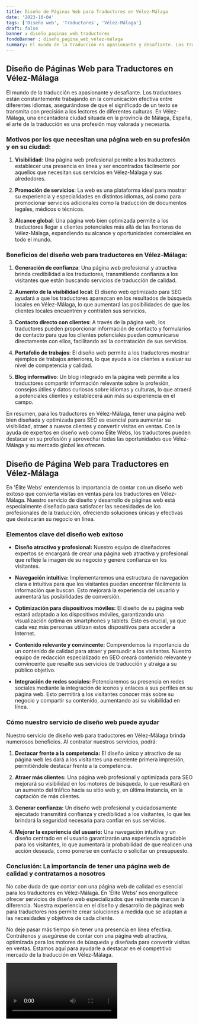 ```yaml
---
title: Diseño de Páginas Web para Traductores en Vélez-Málaga
date: '2023-10-04'
tags: ['Diseño web', 'Traductores', 'Vélez-Málaga']
draft: false
banner : diseño_paginas_web_traductores
fondoBanner : diseño_pagina_web_vélez-málaga
summary: El mundo de la traducción es apasionante y desafiante. Los traductores están constantemente trabajando en la comunicación efectiva entre diferentes idiomas, asegurándose de que el significado de un texto se transmita con precisión a los lectores de diferentes culturas. En VélezMálaga, una encantadora ciudad situada en la provincia de Málaga, España, el arte de la traducción es una profesión muy valorada y necesaria.
---
```


## Diseño de Páginas Web para Traductores en Vélez-Málaga

El mundo de la traducción es apasionante y desafiante. Los traductores están constantemente trabajando en la comunicación efectiva entre diferentes idiomas, asegurándose de que el significado de un texto se transmita con precisión a los lectores de diferentes culturas. En Vélez-Málaga, una encantadora ciudad situada en la provincia de Málaga, España, el arte de la traducción es una profesión muy valorada y necesaria.

### Motivos por los que necesitan una página web en su profesión y en su ciudad:

1. **Visibilidad**: Una página web profesional permite a los traductores establecer una presencia en línea y ser encontrados fácilmente por aquellos que necesitan sus servicios en Vélez-Málaga y sus alrededores.

2. **Promoción de servicios**: La web es una plataforma ideal para mostrar su experiencia y especialidades en distintos idiomas, así como para promocionar servicios adicionales como la traducción de documentos legales, médicos o técnicos.

3. **Alcance global**: Una página web bien optimizada permite a los traductores llegar a clientes potenciales más allá de las fronteras de Vélez-Málaga, expandiendo su alcance y oportunidades comerciales en todo el mundo.

### Beneficios del diseño web para traductores en Vélez-Málaga:

1. **Generación de confianza**: Una página web profesional y atractiva brinda credibilidad a los traductores, transmitiendo confianza a los visitantes que están buscando servicios de traducción de calidad.

2. **Aumento de la visibilidad local**: El diseño web optimizado para SEO ayudará a que los traductores aparezcan en los resultados de búsqueda locales en Vélez-Málaga, lo que aumentará las posibilidades de que los clientes locales encuentren y contraten sus servicios.

3. **Contacto directo con clientes**: A través de la página web, los traductores pueden proporcionar información de contacto y formularios de contacto para que los clientes potenciales puedan comunicarse directamente con ellos, facilitando así la contratación de sus servicios.

4. **Portafolio de trabajos**: El diseño web permite a los traductores mostrar ejemplos de trabajos anteriores, lo que ayuda a los clientes a evaluar su nivel de competencia y calidad.

5. **Blog informativo**: Un blog integrado en la página web permite a los traductores compartir información relevante sobre la profesión, consejos útiles y datos curiosos sobre idiomas y culturas, lo que atraerá a potenciales clientes y establecerá aún más su experiencia en el campo.

En resumen, para los traductores en Vélez-Málaga, tener una página web bien diseñada y optimizada para SEO es esencial para aumentar su visibilidad, atraer a nuevos clientes y convertir visitas en ventas. Con la ayuda de expertos en diseño web como Élite Webs, los traductores pueden destacar en su profesión y aprovechar todas las oportunidades que Vélez-Málaga y su mercado global les ofrecen.

<GifSeo />

<Cta />

## Diseño de Página Web para Traductores en Vélez-Málaga

En 'Élite Webs' entendemos la importancia de contar con un diseño web exitoso que convierta visitas en ventas para los traductores en Vélez-Málaga. Nuestro servicio de diseño y desarrollo de páginas web está especialmente diseñado para satisfacer las necesidades de los profesionales de la traducción, ofreciendo soluciones únicas y efectivas que destacarán su negocio en línea.

### Elementos clave del diseño web exitoso

- **Diseño atractivo y profesional:** Nuestro equipo de diseñadores expertos se encargará de crear una página web atractiva y profesional que refleje la imagen de su negocio y genere confianza en los visitantes.

- **Navegación intuitiva:** Implementaremos una estructura de navegación clara e intuitiva para que los visitantes puedan encontrar fácilmente la información que buscan. Esto mejorará la experiencia del usuario y aumentará las posibilidades de conversión.

- **Optimización para dispositivos móviles:** El diseño de su página web estará adaptado a los dispositivos móviles, garantizando una visualización óptima en smartphones y tablets. Esto es crucial, ya que cada vez más personas utilizan estos dispositivos para acceder a Internet.

- **Contenido relevante y convincente:** Comprendemos la importancia de un contenido de calidad para atraer y persuadir a los visitantes. Nuestro equipo de redacción especializado en SEO creará contenido relevante y convincente que resalte sus servicios de traducción y atraiga a su público objetivo.

- **Integración de redes sociales:** Potenciaremos su presencia en redes sociales mediante la integración de iconos y enlaces a sus perfiles en su página web. Esto permitirá a los visitantes conocer más sobre su negocio y compartir su contenido, aumentando así su visibilidad en línea.

### Cómo nuestro servicio de diseño web puede ayudar

Nuestro servicio de diseño web para traductores en Vélez-Málaga brinda numerosos beneficios. Al contratar nuestros servicios, podrá:

1. **Destacar frente a la competencia:** El diseño único y atractivo de su página web les dará a los visitantes una excelente primera impresión, permitiéndole destacar frente a la competencia.

2. **Atraer más clientes:** Una página web profesional y optimizada para SEO mejorará su visibilidad en los motores de búsqueda, lo que resultará en un aumento del tráfico hacia su sitio web y, en última instancia, en la captación de más clientes.

3. **Generar confianza:** Un diseño web profesional y cuidadosamente ejecutado transmitirá confianza y credibilidad a los visitantes, lo que les brindará la seguridad necesaria para confiar en sus servicios.

4. **Mejorar la experiencia del usuario:** Una navegación intuitiva y un diseño centrado en el usuario garantizarán una experiencia agradable para los visitantes, lo que aumentará la probabilidad de que realicen una acción deseada, como ponerse en contacto o solicitar un presupuesto.

### Conclusión: La importancia de tener una página web de calidad y contratarnos a nosotros

No cabe duda de que contar con una página web de calidad es esencial para los traductores en Vélez-Málaga. En 'Élite Webs' nos enorgullece ofrecer servicios de diseño web especializados que realmente marcan la diferencia. Nuestra experiencia en el diseño y desarrollo de páginas web para traductores nos permite crear soluciones a medida que se adaptan a las necesidades y objetivos de cada cliente.

No deje pasar más tiempo sin tener una presencia en línea efectiva. Contrátenos y asegúrese de contar con una página web atractiva, optimizada para los motores de búsqueda y diseñada para convertir visitas en ventas. Estamos aquí para ayudarle a destacar en el competitivo mercado de la traducción en Vélez-Málaga.

<Video />

<CtaBot job='Traductores' city='Vélez-Málaga'/>

<Gmaps query='Vélez-Málaga+españa+maps' />
